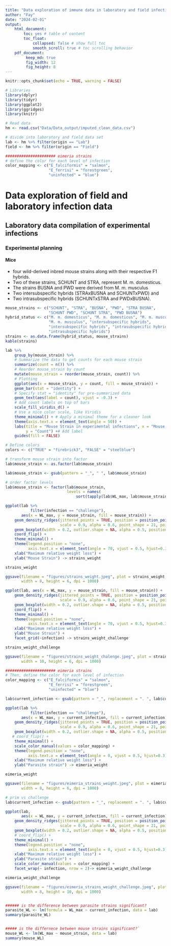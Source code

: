 ```yaml
---
title: "Data exploration of immune data in laboratory and field infections"
author: "Fay"
date: "2024-02-01"
output: 
    html_document:
        toc: yes # table of content
        toc_float: 
            collapsed: false # show full toc
            smooth_scroll: true # toc scrolling behavior
    pdf_document:
         keep_md: true
         fig_width: 12
         fig_height: 8
---
```


```r
knitr::opts_chunk$set(echo = TRUE, warning = FALSE)

```

```r
# Libraries
library(dplyr)
library(tidyr)
library(ggplot2)
library(ggridges)
library(knitr)
```

```r
# Read data
hm <- read.csv("Data/Data_output/imputed_clean_data.csv")

# divide into laboratory and field data set
lab <- hm %>% filter(origin == "Lab")
field <- hm %>% filter(origin == "Field")

###################### eimeria strains
# define the color for each level of infection
color_mapping <- c("E_falciformis" = "salmon", 
                   "E_ferrisi" = "forestgreen", 
                   "uninfected" = "blue")

```


# Data exploration of field and laboratory infection data 
## Laboratory data compilation of experimental infections 
### Experimental planning 
#### Mice 
* four wild-derived inbred mouse strains along with their respective F1 hybrids. 
* Two of these strains, SCHUNT and STRA, represent M. m. domesticus. 
* The strains BUSNA and PWD were derived from M. m. musculus
* Two intersubspecific hybrids (STRAxBUSNA and SCHUNTxPWD) and 
* Two intrasubspecific hybrids (SCHUNTxSTRA and PWDxBUSNA). 

```r
mouse_strains <- c("SCHUNT", "STRA", "BUSNA", "PWD", "STRA BUSNA", 
                   "SCHUNT PWD", "SCHUNT STRA", "PWD BUSNA")
hybrid_status <- c("M. m. domesticus", "M. m. domesticus", "M. m. musculus",
                   "M. m. musculus", "intersubspecific hybrids",
                   "intersubspecific hybrids", "intrasubspecific hybrids", 
                   "intrasubspecific hybrids")
strains <- as.data.frame(hybrid_status, mouse_strains)
kable(strains)
```


```r
lab %>%
    group_by(mouse_strain) %>%
    # Summarize the data to get counts for each mouse strain
    summarize(count = n()) %>%
    # Reorder mouse_strain by count
    mutate(mouse_strain = reorder(mouse_strain, count)) %>%
    # Plotting
    ggplot(aes(x = mouse_strain, y = count, fill = mouse_strain)) +
    geom_bar(stat = "identity") + 
    # Specify stat = "identity" for pre-summarized data
    geom_text(aes(label = count), vjust = -0.3) + 
    # Add count labels on top of bars
    scale_fill_viridis_d() + 
    # Use a nice color scale, like Viridis
    theme_minimal() + # Apply a minimal theme for a cleaner look
    theme(axis.text.x = element_text(angle = 50)) +
    labs(title = "Mouse Strain in experimental infections", x = "Mouse Strain", 
         y = "Count") +# Add label
    guides(fill = FALSE)
```


```r
# Define colors
colors <- c("TRUE" = "firebrick3", "FALSE" = "steelblue")

# transform mouse strain into factor
lab$mouse_strain <- as.factor(lab$mouse_strain)

lab$mouse_strain <- gsub(pattern = "_", " ", lab$mouse_strain)

# order factor levels
lab$mouse_strain <- factor(lab$mouse_strain, 
                           levels = names(
                               sort(tapply(lab$WL_max, lab$mouse_strain, median))))

ggplot(lab %>%
           filter(infection == "challenge"), 
       aes(x = WL_max, y = mouse_strain, fill = mouse_strain)) + 
    geom_density_ridges(jittered_points = TRUE, position = position_points_jitter(height = 0), 
                        scale = 0.9, alpha = 0.6, point_shape = 21, point_size = 2, point_alpha = 1) +
    geom_boxplot(width = 0.2, outlier.shape = NA, alpha = 0.5, position = position_nudge(x = 0.2)) +
    coord_flip() +
    theme_minimal() +
    theme(legend.position = "none",
          axis.text.x = element_text(angle = 70, vjust = 0.5, hjust=0.3)) +
    xlab("Maximum relative weight loss") +
    ylab("Mouse Strain") -> strains_weight

strains_weight

ggsave(filename = "figures/strains_weight.jpeg", plot = strains_weight, 
       width = 8, height = 6, dpi = 1000)

ggplot(lab, aes(x = WL_max, y = mouse_strain, fill = mouse_strain)) + 
    geom_density_ridges(jittered_points = TRUE, position = position_points_jitter(height = 0), 
                        scale = 0.9, alpha = 0.6, point_shape = 21, point_size = 2, point_alpha = 1) +
    geom_boxplot(width = 0.2, outlier.shape = NA, alpha = 0.5, position = position_nudge(x = 0.2)) +
    coord_flip() +
    theme_minimal() +
    theme(legend.position = "none",
          axis.text.x = element_text(angle = 70, vjust = 0.5, hjust=0.3)) +
    xlab("Maximum relative weight loss") +
    ylab("Mouse Strain") +
    facet_grid(~infection) -> strains_weight_challenge

strains_weight_challenge

ggsave(filename = "figures/strains_weight_chalenge.jpeg", plot = strains_weight_challenge, 
       width = 10, height = 6, dpi = 1000)

###################### eimeria strains
# Then, define the color for each level of infection
color_mapping <- c("E_falciformis" = "salmon", 
                   "E_ferrisi" = "forestgreen", 
                   "uninfected" = "blue")

lab$current_infection <- gsub(pattern = "_", replacement = ". ", lab$current_infection)

ggplot(lab %>%
           filter(infection == "challenge"), 
       aes(x = WL_max, y = current_infection, fill = current_infection)) + 
    geom_density_ridges(jittered_points = TRUE, position = position_points_jitter(height = 0), 
                        scale = 0.9, alpha = 0.6, point_shape = 21, point_size = 2, point_alpha = 1) +
    geom_boxplot(width = 0.2, outlier.shape = NA, alpha = 0.5, position = position_nudge(x = 0.2)) +
   # coord_flip() +
    theme_minimal() +
    scale_color_manual(values = color_mapping) +
    theme(legend.position = "none",
          axis.text.x = element_text(angle = 0, vjust = 0.5, hjust=0.3)) +
    xlab("Maximum relative weight loss") +
    ylab("Parasite strain") -> eimeria_weight

eimeria_weight

ggsave(filename = "figures/eimeria_strains_weight.jpeg", plot = eimeria_weight, 
       width = 8, height = 6, dpi = 1000)

# prim vs challenge
lab$current_infection <- gsub(pattern = "_", replacement = ". ", lab$current_infection)

ggplot(lab, 
       aes(x = WL_max, y = current_infection, fill = current_infection)) + 
    geom_density_ridges(jittered_points = TRUE, position = position_points_jitter(height = 0), 
                        scale = 0.9, alpha = 0.6, point_shape = 21, point_size = 2, point_alpha = 1) +
    geom_boxplot(width = 0.2, outlier.shape = NA, alpha = 0.5, position = position_nudge(x = 0.2)) +
    # coord_flip() +
    theme_minimal() +
    theme(legend.position = "none",
          axis.text.x = element_text(angle = 0, vjust = 0.5, hjust=0.3)) +
    xlab("Maximum relative weight loss") +
    ylab("Parasite strain") +
    scale_color_manual(values = color_mapping) +
    facet_wrap(~ infection, nrow = 2)-> eimeria_weight_challenge

eimeria_weight_challenge

ggsave(filename = "figures/eimeria_strains_weight_challenge.jpeg", plot = eimeria_weight_challenge, 
       width = 8, height = 10, dpi = 1000)


###### is the difference between parasite strains significant?
parasite_WL <- lm(formula = WL_max ~ current_infection, data = lab)
summary(parasite_WL)


##### is the differnece between mouse strains significant?`
mouse_WL <- lm(WL_max ~ mouse_strain, data = lab)
summary(mouse_WL)               


```



